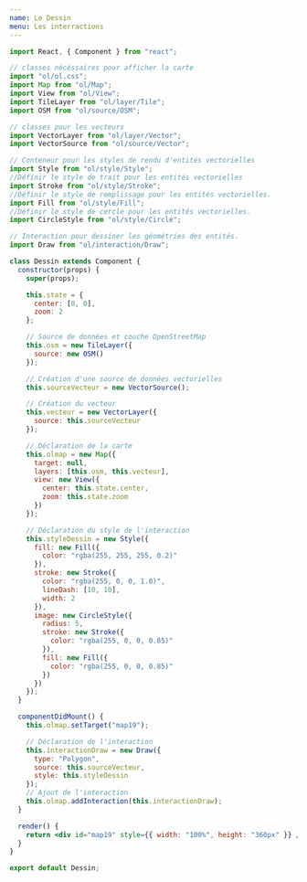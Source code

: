 ```yaml
---
name: Le Dessin
menu: Les interractions
---
```




<Dessin />

```jsx
import React, { Component } from "react";

// classes nécéssaires pour afficher la carte
import "ol/ol.css";
import Map from "ol/Map";
import View from "ol/View";
import TileLayer from "ol/layer/Tile";
import OSM from "ol/source/OSM";

// classes pour les vecteurs
import VectorLayer from "ol/layer/Vector";
import VectorSource from "ol/source/Vector";

// Conteneur pour les styles de rendu d'entités vectorielles
import Style from "ol/style/Style";
//Définir le style de trait pour les entités vectorielles
import Stroke from "ol/style/Stroke";
//Définir le style de remplissage pour les entités vectorielles.
import Fill from "ol/style/Fill";
//Définir le style de cercle pour les entités vectorielles.
import CircleStyle from "ol/style/Circle";

// Interaction pour dessiner les géométries des entités.
import Draw from "ol/interaction/Draw";

class Dessin extends Component {
  constructor(props) {
    super(props);

    this.state = {
      center: [0, 0],
      zoom: 2
    };

    // Source de données et couche OpenStreetMap
    this.osm = new TileLayer({
      source: new OSM()
    });

    // Création d'une source de données vectorielles
    this.sourceVecteur = new VectorSource();

    // Création du vecteur
    this.vecteur = new VectorLayer({
      source: this.sourceVecteur
    });

    // Déclaration de la carte
    this.olmap = new Map({
      target: null,
      layers: [this.osm, this.vecteur],
      view: new View({
        center: this.state.center,
        zoom: this.state.zoom
      })
    });

    // Déclaration du style de l'interaction
    this.styleDessin = new Style({
      fill: new Fill({
        color: "rgba(255, 255, 255, 0.2)"
      }),
      stroke: new Stroke({
        color: "rgba(255, 0, 0, 1.0)",
        lineDash: [10, 10],
        width: 2
      }),
      image: new CircleStyle({
        radius: 5,
        stroke: new Stroke({
          color: "rgba(255, 0, 0, 0.85)"
        }),
        fill: new Fill({
          color: "rgba(255, 0, 0, 0.85)"
        })
      })
    });
  }

  componentDidMount() {
    this.olmap.setTarget("map19");

    // Déclaration de l'interaction
    this.interactionDraw = new Draw({
      type: "Polygon",
      source: this.sourceVecteur,
      style: this.styleDessin
    });
    // Ajout de l'interaction
    this.olmap.addInteraction(this.interactionDraw);
  }

  render() {
    return <div id="map19" style={{ width: "100%", height: "360px" }} />;
  }
}

export default Dessin;
```